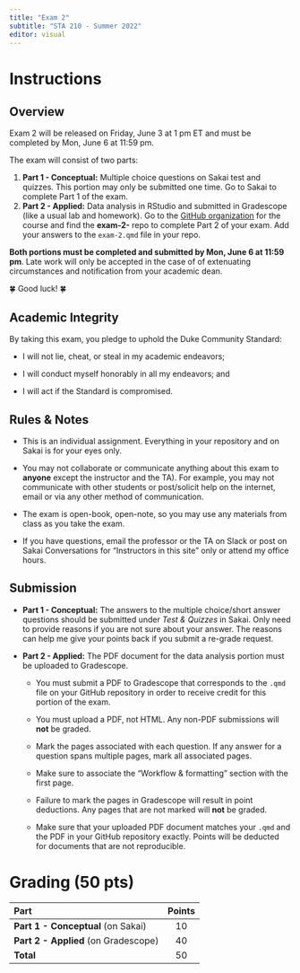 ```yaml
---
title: "Exam 2"
subtitle: "STA 210 - Summer 2022"
editor: visual
---
```


# Instructions

## Overview

Exam 2 will be released on Friday, June 3 at 1 pm ET and must be completed by Mon, June 6 at 11:59 pm.

The exam will consist of two parts:

1.  **Part 1 - Conceptual:** Multiple choice questions on Sakai test and quizzes. This portion may only be submitted one time. Go to Sakai to complete Part 1 of the exam.
2.  **Part 2 - Applied:** Data analysis in RStudio and submitted in Gradescope (like a usual lab and homework). Go to the [GitHub organization](https://github.com/STA210-Summer22/) for the course and find the **exam-2-** repo to complete Part 2 of your exam. Add your answers to the `exam-2.qmd` file in your repo.

**Both portions must be completed and submitted by Mon, June 6 at 11:59 pm**. Late work will only be accepted in the case of of extenuating circumstances and notification from your academic dean.

🍀 Good luck! 🍀

## Academic Integrity

By taking this exam, you pledge to uphold the Duke Community Standard:

-   I will not lie, cheat, or steal in my academic endeavors;

-   I will conduct myself honorably in all my endeavors; and

-   I will act if the Standard is compromised.

## Rules & Notes

-   This is an individual assignment. Everything in your repository and on Sakai is for your eyes only.

-   You may not collaborate or communicate anything about this exam to **anyone** except the instructor and the TA). For example, you may not communicate with other students or post/solicit help on the internet, email or via any other method of communication.

-   The exam is open-book, open-note, so you may use any materials from class as you take the exam.

-   If you have questions, email the professor or the TA on Slack or post on Sakai Conversations for "Instructors in this site" only or attend my office hours.

## Submission

-   **Part 1 - Conceptual:** The answers to the multiple choice/short answer questions should be submitted under *Test & Quizzes* in Sakai. Only need to provide reasons if you are not sure about your answer. The reasons can help me give your points back if you submit a re-grade request.

-   **Part 2 - Applied:** The PDF document for the data analysis portion must be uploaded to Gradescope.

    -   You must submit a PDF to Gradescope that corresponds to the `.qmd` file on your GitHub repository in order to receive credit for this portion of the exam.

    -   You must upload a PDF, not HTML. Any non-PDF submissions will **not** be graded.

    -   Mark the pages associated with each question. If any answer for a question spans multiple pages, mark all associated pages.

    -   Make sure to associate the "Workflow & formatting" section with the first page.

    -   Failure to mark the pages in Gradescope will result in point deductions. Any pages that are not marked will **not** be graded.

    -   Make sure that your uploaded PDF document matches your `.qmd` and the PDF in your GitHub repository exactly. Points will be deducted for documents that are not reproducible.

# Grading (50 pts)

| **Part**                             | **Points** |
|:-------------------------------------|:----------:|
| **Part 1 - Conceptual** (on Sakai)   |     10     |
| **Part 2 - Applied** (on Gradescope) |     40     |
| **Total**                            |     50     |
